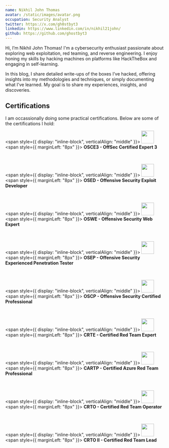 ```yaml
---
name: Nikhil John Thomas
avatar: /static/images/avatar.png
occupation: Security Analyst
twitter: https://x.com/gh0stbyt3
linkedin: https://www.linkedin.com/in/nikhil21john/
github: https://github.com/ghostbyt3
---
```


Hi, I’m Nikhil John Thomas! I'm a cybersecurity enthusiast passionate about exploring web exploitation, red teaming, and reverse engineering. I enjoy honing my skills by hacking machines on platforms like HackTheBox and engaging in self-learning.

In this blog, I share detailed write-ups of the boxes I’ve hacked, offering insights into my methodologies and techniques, or simply documenting what I’ve learned. My goal is to share my experiences, insights, and discoveries.

## Certifications

I am occassionally doing some practical certifications. Below are some of the certifications I hold:

<span style={{ display: "inline-block", verticalAlign: "middle" }}>
  <img src="https://api.accredible.com/v1/frontend/credential_website_embed_image/badge/101530018" width="40" height="40" />
</span>
<span style={{ marginLeft: "8px" }}>
  <strong>OSCE3 - OffSec Certified Expert 3</strong>
</span>

<br />

<span style={{ display: "inline-block", verticalAlign: "middle" }}>
  <img src="https://api.accredible.com/v1/frontend/credential_website_embed_image/badge/101146076" width="40" height="40" />
</span>
<span style={{ marginLeft: "8px" }}>
  <strong>OSED - Offensive Security Exploit Developer</strong>
</span>

<br />

<span style={{ display: "inline-block", verticalAlign: "middle" }}>
  <img src="https://api.accredible.com/v1/frontend/credential_website_embed_image/badge/89011777" width="40" height="40" />
</span>
<span style={{ marginLeft: "8px" }}>
  <strong>OSWE - Offensive Security Web Expert</strong>
</span>

<br />

<span style={{ display: "inline-block", verticalAlign: "middle" }}>
  <img src="https://api.accredible.com/v1/frontend/credential_website_embed_image/badge/49306127" width="40" height="40" />
</span>
<span style={{ marginLeft: "8px" }}>
  <strong>OSEP - Offensive Security Experienced Penetration Tester</strong>
</span>

<br />

<span style={{ display: "inline-block", verticalAlign: "middle" }}>
  <img src="https://api.accredible.com/v1/frontend/credential_website_embed_image/badge/50388807" width="40" height="40" />
</span>
<span style={{ marginLeft: "8px" }}>
  <strong>OSCP - Offensive Security Certified Professional</strong>
</span>

<br />

<span style={{ display: "inline-block", verticalAlign: "middle" }}>
  <img src="https://api.accredible.com/v1/frontend/credential_website_embed_image/certificate/63829711" width="40" height="40" />
</span>
<span style={{ marginLeft: "8px" }}>
  <strong>CRTE - Certified Red Team Expert</strong>
</span>

<br />

<span style={{ display: "inline-block", verticalAlign: "middle" }}>
  <img src="https://api.accredible.com/v1/frontend/credential_website_embed_image/certificate/77336016" width="40" height="40" />
</span>
<span style={{ marginLeft: "8px" }}>
  <strong>CARTP - Certified Azure Red Team Professional</strong>
</span>

<br />

<span style={{ display: "inline-block", verticalAlign: "middle" }}>
  <img src="https://api.eu.badgr.io/public/assertions/D8GNmjNTQ92CrBZx4Me2tg/image" width="40" height="40" />
</span>
<span style={{ marginLeft: "8px" }}>
  <strong>CRTO - Certified Red Team Operator</strong>
</span>

<br />

<span style={{ display: "inline-block", verticalAlign: "middle" }}>
  <img src="https://api.eu.badgr.io/public/assertions/4SS2mlF1Q2m2BEjylonNMQ/image" width="40" height="40" />
</span>
<span style={{ marginLeft: "8px" }}>
  <strong>CRTO II - Certified Red Team Lead</strong>
</span>



